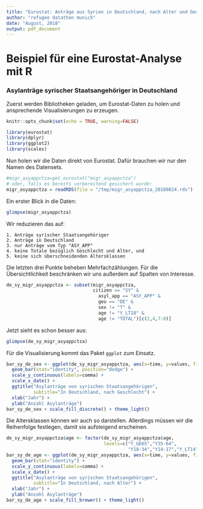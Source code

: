 ```yaml
---
title: "Eurostat: Anträge aus Syrien in Deutschland, nach Alter und Geschlecht"
author: "refugee datathon munich"
date: "August, 2018"
output: pdf_document
---
```


# Beispiel für eine Eurostat-Analyse mit R
### Asylanträge syrischer Staatsangehöriger in Deutschland

Zuerst werden Bibliotheken geladen, um Eurostat-Daten zu holen und ansprechende Visualisierungen zu erzeugen.
```r
knitr::opts_chunk$set(echo = TRUE, warning=FALSE)
```
```r
library(eurostat)
library(dplyr)
library(ggplot2)
library(scales)
```

Nun holen wir die Daten direkt von Eurostat. Dafür brauchen wir nur den Namen des Datensets.

```r
#migr_asyappctza=get_eurostat("migr_asyappctza")
# oder, falls es bereits vorbereitend gesichert wurde:
migr_asyappctza = readRDS(file = "/tmp/migr_asyappctza_20180824.rds")
```
Ein erster Blick in die Daten:
```r
glimpse(migr_asyappctza)
```

Wir reduzieren das auf:

    1. Anträge syrischer Staatsangehöriger
    2. Anträge in Deutschland
    3. nur Anträge vom Typ "ASY_APP" 
    4. keine Totale bezüglich Geschlecht und Alter, und 
    5. keine sich überschneidenden Altersklassen
    
Die letzten drei Punkte beheben Mehrfachzählungen. Für die Übersichtlichkeit beschränken wir uns außerdem auf Spalten von Interesse.

```r
de_sy_migr_asyappctza <- subset(migr_asyappctza, 
                                citizen == "SY" & 
                                  asyl_app == "ASY_APP" & 
                                  geo == "DE" & 
                                  sex != "T" & 
                                  age != "Y_LT18" & 
                                  age != "TOTAL")[c(2,4,7:8)]
```
Jetzt sieht es schon besser aus:
```r
glimpse(de_sy_migr_asyappctza)
```

Für die Visualisierung kommt das Paket `ggplot` zum Einsatz. 

```r

bar_sy_de_sex <- ggplot(de_sy_migr_asyappctza, aes(x=time, y=values, fill=sex)) + 
  geom_bar(stat="identity", position="dodge") +
  scale_y_continuous(labels=comma) + 
  scale_x_date() + 
  ggtitle("Asylanträge von syrischen Staatsangehörigen",
          subtitle="In Deutschland, nach Geschlecht") + 
  xlab("Jahr") + 
  ylab("Anzahl Asylanträge")
bar_sy_de_sex + scale_fill_discrete() + theme_light()

```

Die Altersklassen können wir auch so darstellen. Allerdings müssen wir die Reihenfolge festlegen, damit sie aufsteigend erscheinen.

```r
de_sy_migr_asyappctza$age <- factor(de_sy_migr_asyappctza$age,
                                    levels=c("Y_GE65","Y35-64",
                                             "Y18-34","Y14-17","Y_LT14","UNK"))
bar_sy_de_age <- ggplot(de_sy_migr_asyappctza, aes(x=time, y=values, fill=age)) + 
  geom_bar(stat="identity") + 
  scale_y_continuous(labels=comma) + 
  scale_x_date() + 
  ggtitle("Asylanträge von syrischen Staatsangehörigen",  
          subtitle="In Deutschland, nach Alter") + 
  xlab("Jahr") + 
  ylab("Anzahl Asylanträge")
bar_sy_de_age + scale_fill_brewer() + theme_light()
```

